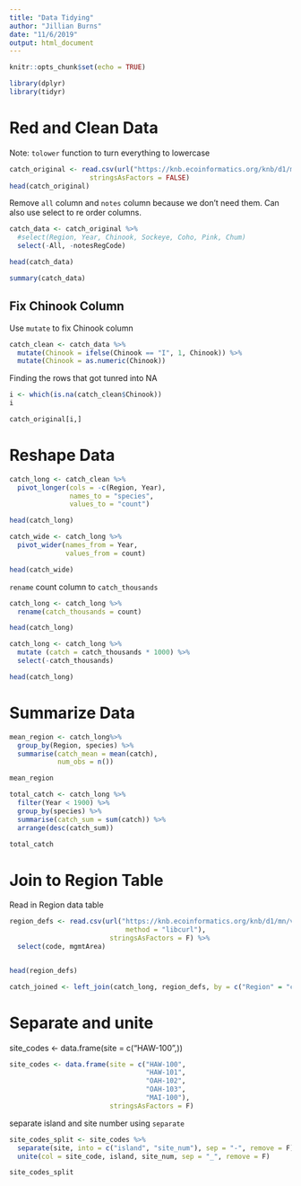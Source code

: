 ```yaml
---
title: "Data Tidying"
author: "Jillian Burns"
date: "11/6/2019"
output: html_document
---
```


```r
knitr::opts_chunk$set(echo = TRUE)
```

```r
library(dplyr)
library(tidyr)
```



# Red and Clean Data 

Note: `tolower` function to turn everything to lowercase

```r
catch_original <- read.csv(url("https://knb.ecoinformatics.org/knb/d1/mn/v2/object/df35b.302.1", method = "libcurl"),
                    stringsAsFactors = FALSE)
head(catch_original)
```

Remove `all` column and `notes` column because we don't need them. Can also use select to re order columns. 

```r
catch_data <- catch_original %>% 
  #select(Region, Year, Chinook, Sockeye, Coho, Pink, Chum)
  select(-All, -notesRegCode)

head(catch_data)
```


```r
summary(catch_data)
```

## Fix Chinook Column

Use `mutate` to fix Chinook column

```r
catch_clean <- catch_data %>% 
  mutate(Chinook = ifelse(Chinook == "I", 1, Chinook)) %>% 
  mutate(Chinook = as.numeric(Chinook))


```


Finding the rows that got tunred into NA

```r
i <- which(is.na(catch_clean$Chinook))
i
```

```r
catch_original[i,]
```

# Reshape Data

```r
catch_long <- catch_clean %>% 
  pivot_longer(cols = -c(Region, Year),
               names_to = "species",
               values_to = "count")

head(catch_long)
```

```r
catch_wide <- catch_long %>% 
  pivot_wider(names_from = Year,
              values_from = count)

head(catch_wide)
```

`rename` count column to `catch_thousands`

```r
catch_long <- catch_long %>% 
  rename(catch_thousands = count) 

head(catch_long)
```


```r
catch_long <- catch_long %>% 
  mutate (catch = catch_thousands * 1000) %>% 
  select(-catch_thousands)

head(catch_long)
```

# Summarize Data

```r
mean_region <- catch_long%>% 
  group_by(Region, species) %>% 
  summarise(catch_mean = mean(catch),
            num_obs = n())

mean_region
```

```r
total_catch <- catch_long %>% 
  filter(Year < 1900) %>% 
  group_by(species) %>% 
  summarise(catch_sum = sum(catch)) %>% 
  arrange(desc(catch_sum))

total_catch
```


# Join to Region Table

Read in Region data table

```r
region_defs <- read.csv(url("https://knb.ecoinformatics.org/knb/d1/mn/v2/object/df35b.303.1", 
                             method = "libcurl"),
                         stringsAsFactors = F) %>% 
  select(code, mgmtArea)


head(region_defs)
```

```r
catch_joined <- left_join(catch_long, region_defs, by = c("Region" = "code"))
```

# Separate and unite
site_codes <- data.frame(site = c("HAW-100",))

```r
site_codes <- data.frame(site = c("HAW-100",
                                  "HAW-101",
                                  "OAH-102",
                                  "OAH-103",
                                  "MAI-100"),
                         stringsAsFactors = F)
```

separate island and site number using `separate`

```r
site_codes_split <- site_codes %>% 
  separate(site, into = c("island", "site_num"), sep = "-", remove = F) %>% 
  unite(col = site_code, island, site_num, sep = "_", remove = F)

site_codes_split
```

